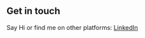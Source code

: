 ## Get in touch

Say Hi or find me on other platforms: [LinkedIn](https://www.linkedin.com/in/scott-walters-720991111)

